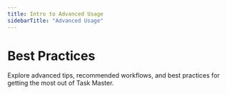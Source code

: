 ```yaml
---
title: Intro to Advanced Usage
sidebarTitle: "Advanced Usage"
---
```


# Best Practices

Explore advanced tips, recommended workflows, and best practices for getting the most out of Task Master. 